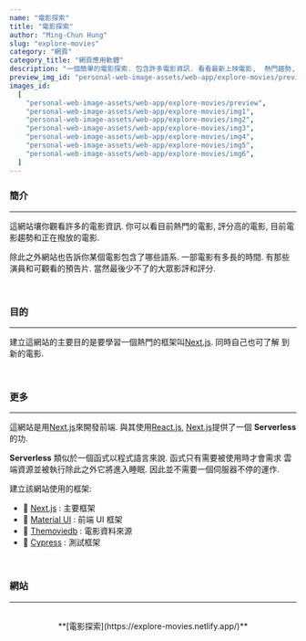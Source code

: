 ```yaml
---
name: "電影探索"
title: "電影探索"
author: "Ming-Chun Hung"
slug: "explore-movies"
category: "網頁"
category_title: "網頁應用軟體"
description: "一個簡單的電影探索. 包含許多電影資訊. 看看最新上映電影,  熱門趨勢, 找尋你想看的電影"
preview_img_id: "personal-web-image-assets/web-app/explore-movies/preview"
images_id:
  [
    "personal-web-image-assets/web-app/explore-movies/preview",
    "personal-web-image-assets/web-app/explore-movies/img1",
    "personal-web-image-assets/web-app/explore-movies/img2",
    "personal-web-image-assets/web-app/explore-movies/img3",
    "personal-web-image-assets/web-app/explore-movies/img4",
    "personal-web-image-assets/web-app/explore-movies/img5",
    "personal-web-image-assets/web-app/explore-movies/img6",
  ]
---
```


### 簡介

---

這網站壤你觀看許多的電影資訊. 你可以看目前熱門的電影, 評分高的電影,
目前電影趨勢和正在撥放的電影.

除此之外網站也告訴你某個電影包含了哪些語系. 一部電影有多長的時間.
有那些演員和可觀看的預告片. 當然最後少不了的大眾影評和評分.

<br />

### 目的

---

建立這網站的主要目的是要學習一個熱門的框架叫[Next.js](https://nextjs.org/). 同時自己也可了解
到新的電影.

<br />

### 更多

---

這網站是用[Next.js](https://nextjs.org/)來開發前端. 與其使用[React.js](https://react.dev/),
[Next.js](https://nextjs.org/)提供了一個 **Serverless** 的功.

**Serverless** 類似於一個函式以程式語言來說. 函式只有需要被使用時才會需求
雲端資源並被執行除此之外它將進入睡眠. 因此並不需要一個伺服器不停的運作.

建立該網站使用的框架:

- 🧰 [Next.js](https://nextjs.org/) : 主要框架
- 🧰 [Material UI](https://mui.com/material-ui/) : 前端 UI 框架
- 🧰 [Themoviedb](https://developer.themoviedb.org/docs/getting-started) : 電影資料來源
- 🧰 [Cypress](https://www.cypress.io/) : 測試框架

<br />

### 網站

---

<br />
<center>**[電影探索](https://explore-movies.netlify.app/)**</center>

<br />
